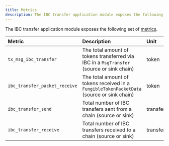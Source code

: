 ```yaml
---
title: Metrics
description: The IBC transfer application module exposes the following set of metrics.
---
```


The IBC transfer application module exposes the following set of [metrics](/docs/ibc/v8.5.x/apps/transfer/hhttps:/docs.cosmos.network/main/learn/advanced/telemetry).

| Metric                        | Description                                                                               | Unit     | Type    |
| :---------------------------- | :---------------------------------------------------------------------------------------- | :------- | :------ |
| `tx_msg_ibc_transfer`         | The total amount of tokens transferred via IBC in a `MsgTransfer` (source or sink chain)  | token    | gauge   |
| `ibc_transfer_packet_receive` | The total amount of tokens received in a `FungibleTokenPacketData` (source or sink chain) | token    | gauge   |
| `ibc_transfer_send`           | Total number of IBC transfers sent from a chain (source or sink)                          | transfer | counter |
| `ibc_transfer_receive`        | Total number of IBC transfers received to a chain (source or sink)                        | transfer | counter |
